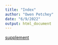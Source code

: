 ```yaml
---
title: "Index"
author: "Owen Petchey"
date: "6/9/2022"
output: html_document
---
```


[supplement](./experiments/2_supplement/supplement.html)